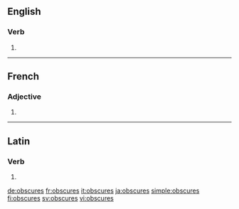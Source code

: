 ==English==

===Verb===
{{head|en|verb form}}

# {{en-third-person singular of|obscure}}

----

==French==

===Adjective===
{{fr-adj-form}}

# {{feminine plural of|obscur|lang=fr}}

----

==Latin==

===Verb===
{{la-verb-form|obscūrēs}}

# {{inflection of|obscūrō||2|s|pres|act|sub|lang=la}}

[[de:obscures]]
[[fr:obscures]]
[[it:obscures]]
[[ja:obscures]]
[[simple:obscures]]
[[fi:obscures]]
[[sv:obscures]]
[[vi:obscures]]